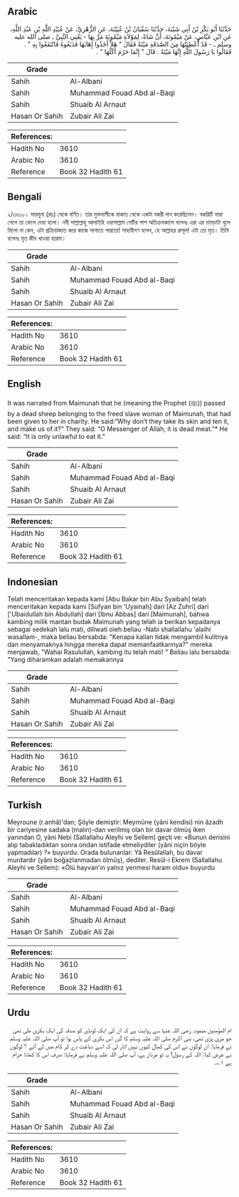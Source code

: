 ## Arabic


<div dir="rtl" lang="ar" style={{fontSize:'larger',backgroundColor:'#f8f9fa',padding:20}}>
حَدَّثَنَا أَبُو بَكْرِ بْنُ أَبِي شَيْبَةَ، حَدَّثَنَا سُفْيَانُ بْنُ عُيَيْنَةَ، عَنِ الزُّهْرِيِّ، عَنْ عُبَيْدِ اللَّهِ بْنِ عَبْدِ اللَّهِ، عَنِ ابْنِ عَبَّاسٍ، عَنْ مَيْمُونَةَ، أَنَّ شَاةً، لِمَوْلاَةِ مَيْمُونَةَ مَرَّ بِهَا - يَعْنِي النَّبِيَّ ـ صلى الله عليه وسلم ـ - قَدْ أُعْطِيَتْهَا مِنَ الصَّدَقَةِ مَيْتَةً فَقَالَ ‏"‏ هَلاَّ أَخَذُوا إِهَابَهَا فَدَبَغُوهُ فَانْتَفَعُوا بِهِ ‏"‏ ‏.‏ فَقَالُوا يَا رَسُولَ اللَّهِ إِنَّهَا مَيْتَةٌ ‏.‏ قَالَ ‏"‏ إِنَّمَا حَرُمَ أَكْلُهَا ‏"‏ ‏.‏
</div>
<div style={{backgroundColor:'#f8f9fa',padding:20, marginBottom: 10}}><table> <thead> <tr> <th>Grade</th> <th></th> </tr> </thead> <tbody> <tr><td>Sahih</td><td>Al-Albani</td></tr><tr><td>Sahih</td><td>Muhammad Fouad Abd al-Baqi</td></tr><tr><td>Sahih</td><td>Shuaib Al Arnaut</td></tr><tr><td>Hasan Or Sahih</td><td>Zubair Ali Zai</td></tr></tbody></table><table> <thead> <tr> <th>References:</th> <th></th> </tr> </thead> <tbody><tr><td>Hadith No</td><td>3610</td></tr><tr><td>Arabic No</td><td>3610</td></tr><tr><td>Reference</td><td>Book 32 Hadith 61</td></tr></tbody></table></div>

## Bengali


<div dir="ltr" lang="bn" style={{fontSize:'larger',backgroundColor:'#f8f9fa',padding:20}}>
২/৩৬১০। মায়মূনা (রাঃ) থেকে বর্ণিত। তার মুক্তদাসীকে যাকাত থেকে একটা বকরী দান করেছিলেন। বকরিটি মারা গেলে তা ফেলে দেয়া হলো। নবী সাল্লাল্লাহু আলাইহি ওয়াসাল্লাম সেটির পাশ অতিক্রমকালে বলেনঃ এরা এর চামড়াটা খুলে নিলো না কেন, এটা প্রক্রিয়াজাত করে কাজে লাগাতে পারতো! সাহাবীগণ বলেন, হে আল্লাহর রাসূল! এটা তো মৃত। তিনি বলেনঃ মৃত জীব খাওয়া হারাম।
</div>
<div style={{backgroundColor:'#f8f9fa',padding:20, marginBottom: 10}}><table> <thead> <tr> <th>Grade</th> <th></th> </tr> </thead> <tbody> <tr><td>Sahih</td><td>Al-Albani</td></tr><tr><td>Sahih</td><td>Muhammad Fouad Abd al-Baqi</td></tr><tr><td>Sahih</td><td>Shuaib Al Arnaut</td></tr><tr><td>Hasan Or Sahih</td><td>Zubair Ali Zai</td></tr></tbody></table><table> <thead> <tr> <th>References:</th> <th></th> </tr> </thead> <tbody><tr><td>Hadith No</td><td>3610</td></tr><tr><td>Arabic No</td><td>3610</td></tr><tr><td>Reference</td><td>Book 32 Hadith 61</td></tr></tbody></table></div>

## English


<div dir="ltr" lang="en" style={{fontSize:'larger',backgroundColor:'#f8f9fa',padding:20}}>
It was narrated from Maimunah that he (meaning the Prophet (ﷺ)) passed by a dead sheep belonging to the freed slave woman of Maimunah, that had been given to her in charity. He said:“Why don’t they take its skin and ten it, and make us of it?” They said: “O Messenger of Allah, it is dead meat.”* He said: “It is only unlawful to eat it.”
</div>
<div style={{backgroundColor:'#f8f9fa',padding:20, marginBottom: 10}}><table> <thead> <tr> <th>Grade</th> <th></th> </tr> </thead> <tbody> <tr><td>Sahih</td><td>Al-Albani</td></tr><tr><td>Sahih</td><td>Muhammad Fouad Abd al-Baqi</td></tr><tr><td>Sahih</td><td>Shuaib Al Arnaut</td></tr><tr><td>Hasan Or Sahih</td><td>Zubair Ali Zai</td></tr></tbody></table><table> <thead> <tr> <th>References:</th> <th></th> </tr> </thead> <tbody><tr><td>Hadith No</td><td>3610</td></tr><tr><td>Arabic No</td><td>3610</td></tr><tr><td>Reference</td><td>Book 32 Hadith 61</td></tr></tbody></table></div>

## Indonesian


<div dir="ltr" lang="id" style={{fontSize:'larger',backgroundColor:'#f8f9fa',padding:20}}>
Telah menceritakan kepada kami [Abu Bakar bin Abu Syaibah] telah menceritakan kepada kami [Sufyan bin 'Uyainah] dari [Az Zuhri] dari ['Ubaidullah bin Abdullah] dari [Ibnu Abbas] dari [Maimunah], bahwa kambing milik mantan budak Maimunah yang telah ia berikan kepadanya sebagai sedekah lalu mati, diliwati oleh beliau -Nabi shallallahu 'alaihi wasallam-, maka beliau bersabda: "Kenapa kalian tidak mengambil kulitnya dan menyamaknya hingga mereka dapat memanfaatkannya?" mereka menjawab, "Wahai Rasulullah, kambing itu telah mati! " Beliau lalu bersabda: "Yang diharamkan adalah memakannya
</div>
<div style={{backgroundColor:'#f8f9fa',padding:20, marginBottom: 10}}><table> <thead> <tr> <th>Grade</th> <th></th> </tr> </thead> <tbody> <tr><td>Sahih</td><td>Al-Albani</td></tr><tr><td>Sahih</td><td>Muhammad Fouad Abd al-Baqi</td></tr><tr><td>Sahih</td><td>Shuaib Al Arnaut</td></tr><tr><td>Hasan Or Sahih</td><td>Zubair Ali Zai</td></tr></tbody></table><table> <thead> <tr> <th>References:</th> <th></th> </tr> </thead> <tbody><tr><td>Hadith No</td><td>3610</td></tr><tr><td>Arabic No</td><td>3610</td></tr><tr><td>Reference</td><td>Book 32 Hadith 61</td></tr></tbody></table></div>

## Turkish


<div dir="ltr" lang="tr" style={{fontSize:'larger',backgroundColor:'#f8f9fa',padding:20}}>
Meyroune (r.anhâ)'dan; Şöyle demiştir: Meymûne (yâni kendisi) nin âzadh bir cariyesine sadaka (malın)-dan verilmiş olan bir davar ölmüş iken yanından O, yâni Nebi (Sallallahu Aleyhi ve Sellem) geçti ve: «Bunun derisini alıp tabakladıktan sonra ondan istifade etmeliydiler (yâni niçin böyle yapmadılar) ?» buyurdu. Orada bulunanlar: Yâ Resûlallah, bu davar murdardır (yâni boğazlanmadan ölmüş), dediler. Resûl-i Ekrem (Sallallahu Aleyhi ve Sellem): «Ölü hayvan'ın yalnız yenmesi haram oldu» buyurdu
</div>
<div style={{backgroundColor:'#f8f9fa',padding:20, marginBottom: 10}}><table> <thead> <tr> <th>Grade</th> <th></th> </tr> </thead> <tbody> <tr><td>Sahih</td><td>Al-Albani</td></tr><tr><td>Sahih</td><td>Muhammad Fouad Abd al-Baqi</td></tr><tr><td>Sahih</td><td>Shuaib Al Arnaut</td></tr><tr><td>Hasan Or Sahih</td><td>Zubair Ali Zai</td></tr></tbody></table><table> <thead> <tr> <th>References:</th> <th></th> </tr> </thead> <tbody><tr><td>Hadith No</td><td>3610</td></tr><tr><td>Arabic No</td><td>3610</td></tr><tr><td>Reference</td><td>Book 32 Hadith 61</td></tr></tbody></table></div>

## Urdu


<div dir="rtl" lang="ur" style={{fontSize:'larger',backgroundColor:'#f8f9fa',padding:20}}>
ام المؤمنین میمونہ رضی اللہ عنہا سے روایت ہے کہ ان کی ایک لونڈی کو صدقہ کی ایک بکری ملی تھی جو مری پڑی تھی، نبی اکرم صلی اللہ علیہ وسلم کا گزر اس بکری کے پاس ہوا تو آپ صلی اللہ علیہ وسلم نے فرمایا: ان لوگوں نے اس کی کھال کیوں نہیں اتار لی کہ اسے دباغت دے کر کام میں لے آتے ؟ لوگوں نے عرض کیا: اللہ کے رسول! یہ تو مردار ہے، آپ صلی اللہ علیہ وسلم نے فرمایا: صرف اس کا کھانا حرام ہے ۱؎۔
</div>
<div style={{backgroundColor:'#f8f9fa',padding:20, marginBottom: 10}}><table> <thead> <tr> <th>Grade</th> <th></th> </tr> </thead> <tbody> <tr><td>Sahih</td><td>Al-Albani</td></tr><tr><td>Sahih</td><td>Muhammad Fouad Abd al-Baqi</td></tr><tr><td>Sahih</td><td>Shuaib Al Arnaut</td></tr><tr><td>Hasan Or Sahih</td><td>Zubair Ali Zai</td></tr></tbody></table><table> <thead> <tr> <th>References:</th> <th></th> </tr> </thead> <tbody><tr><td>Hadith No</td><td>3610</td></tr><tr><td>Arabic No</td><td>3610</td></tr><tr><td>Reference</td><td>Book 32 Hadith 61</td></tr></tbody></table></div>